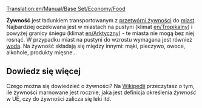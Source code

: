 [[Translation:en/Manual/Base Set/Economy/Food]]

{{pl/Ładunek|name=Żywność
|image=Foodprocplant.png
|produced=[[pl/Manual/Base Set/Economy/Przetwórnia żywności|Przetwórnia żywności]]
|accepted=[[pl/Trash/Domy|Domy]]
}}

'''Żywność''' jest ładunkiem transportowanym z [[pl/Manual/Base Set/Economy/Przetwórnia żywności|przetwórni żywności]] do [[pl/Trash/Domy|miast]]. Najbardziej oczekiwana jest w miastach na pustyni (klimat [[en/Tropikalny]]) i powyżej granicy śniegu (klimat [[en/Arktyczny]]) - te miasta nie mogą bez niej rosnąć. W przypadku miast na pustyni do wzrostu wymagana jest również [[pl/Manual/Base Set/Economy/Woda|woda]]. Na żywność składają się między innymi: mąki, pieczywo, owoce, alkohole, produkty mięsne...

==Dowiedz się więcej==
Czego można się dowiedzieć o żywności? Na [https://pl.wikipedia.org/wiki/%C5%BBywno%C5%9B%C4%87 Wikipedii] przeczytasz o tym, ile żywności marnowane jest rocznie, jaka jest definicja określenia ''żywność'' w UE, czy do żywności zalicza się leki itd.

{{pl/Navbox Ładunek}}